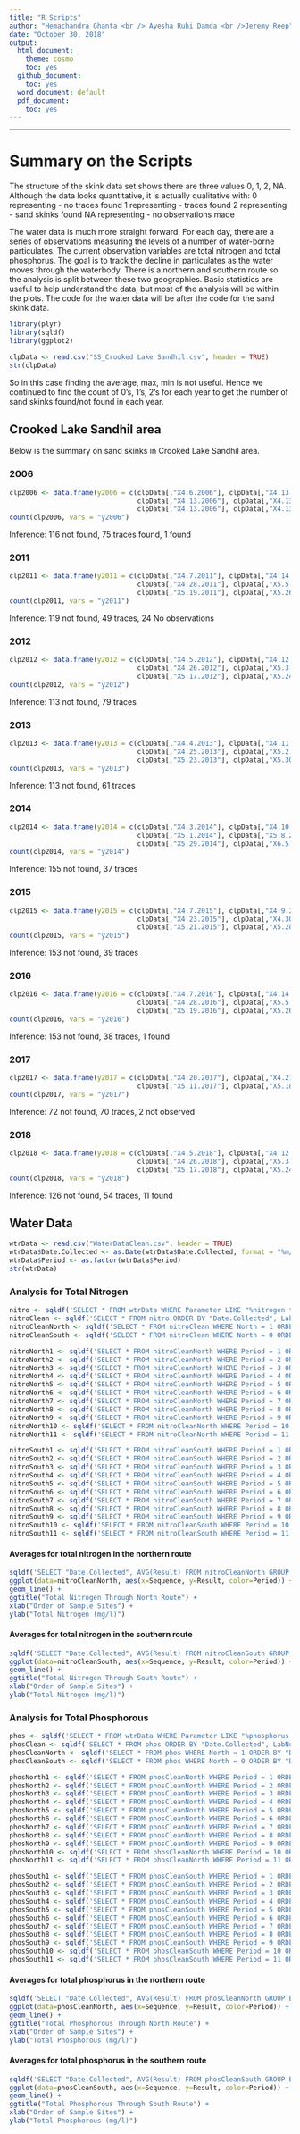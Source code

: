 ```yaml
---
title: "R Scripts"
author: "Hemachandra Ghanta <br /> Ayesha Ruhi Damda <br />Jeremy Reep"
date: "October 30, 2018"
output:
  html_document:
    theme: cosmo
    toc: yes
  github_document:
    toc: yes
  word_document: default
  pdf_document:
    toc: yes
---
```

* * *
# Summary on the Scripts
The structure of the skink data set shows there are three values 0, 1, 2, NA. Although the data looks quantitative, it is actually qualitative with:
0 representing - no traces found
1 representing - traces found
2 representing - sand skinks found
NA representing - no observations made

The water data is much more straight forward. For each day, there are a series of observations measuring the levels of a number of water-borne particulates. The current observation variables are total nitrogen and total phosphorus. The goal is to track the decline in particulates as the water moves through the waterbody. There is a northern and southern route so the analysis is split between these two geographies. Basic statistics are useful to help understand the data, but most of the analysis will be within the plots. The code for the water data will be after the code for the sand skink data.

```r
library(plyr)
library(sqldf)
library(ggplot2)
```

```r
clpData <- read.csv("SS_Crooked Lake Sandhil.csv", header = TRUE)
str(clpData)
```


So in this case finding the average, max, min is not useful. Hence we continued to find the count of 0's, 1's, 2's for each year to get the number of sand skinks found/not found in each year.

## Crooked Lake Sandhil area

Below is the summary on sand skinks in Crooked Lake Sandhil area.

### 2006

```r
clp2006 <- data.frame(y2006 = c(clpData[,"X4.6.2006"], clpData[,"X4.13.2006"], clpData[,"X4.13.2006"],
                                clpData[,"X4.13.2006"], clpData[,"X4.13.2006"], clpData[,"X4.13.2006"],
                                clpData[,"X4.13.2006"], clpData[,"X4.13.2006"]))
count(clp2006, vars = "y2006")
```
Inference: 116 not found, 75 traces found, 1 found

### 2011
```r
clp2011 <- data.frame(y2011 = c(clpData[,"X4.7.2011"], clpData[,"X4.14.2011"], clpData[,"X4.21.2011"],
                                clpData[,"X4.28.2011"], clpData[,"X5.5.2011"], clpData[,"X5.12.2011"],
                                clpData[,"X5.19.2011"], clpData[,"X5.26.2011"]))
count(clp2011, vars = "y2011")
```
Inference: 119 not found, 49 traces, 24 No observations 

### 2012
```r
clp2012 <- data.frame(y2012 = c(clpData[,"X4.5.2012"], clpData[,"X4.12.2012"], clpData[,"X4.19.2012"],
                                clpData[,"X4.26.2012"], clpData[,"X5.3.2012"], clpData[,"X5.10.2012"],
                                clpData[,"X5.17.2012"], clpData[,"X5.24.2012"]))
count(clp2012, vars = "y2012")
```
Inference: 113 not found, 79 traces

### 2013
```r
clp2013 <- data.frame(y2013 = c(clpData[,"X4.4.2013"], clpData[,"X4.11.2013"], clpData[,"X4.18.2013"],
                                clpData[,"X4.25.2013"], clpData[,"X5.2.2013"], clpData[,"X5.19.2013"],
                                clpData[,"X5.23.2013"], clpData[,"X5.30.2013"]))
count(clp2013, vars = "y2013")
```
Inference: 113 not found, 61 traces

### 2014
```r
clp2014 <- data.frame(y2014 = c(clpData[,"X4.3.2014"], clpData[,"X4.10.2014"], clpData[,"X4.24.2014"],
                                clpData[,"X5.1.2014"], clpData[,"X5.8.2014"], clpData[,"X5.22.2014"],
                                clpData[,"X5.29.2014"], clpData[,"X6.5.2014"]))
count(clp2014, vars = "y2014")
```
Inference: 155 not found, 37 traces

### 2015
```r
clp2015 <- data.frame(y2015 = c(clpData[,"X4.7.2015"], clpData[,"X4.9.2015"], clpData[,"X4.16.2015"],
                                clpData[,"X4.23.2015"], clpData[,"X4.30.2015"], clpData[,"X5.14.2015"],
                                clpData[,"X5.21.2015"], clpData[,"X5.28.2015"]))
count(clp2015, vars = "y2015")
```
Inference: 153 not found, 39 traces

### 2016
```r
clp2016 <- data.frame(y2016 = c(clpData[,"X4.7.2016"], clpData[,"X4.14.2016"], clpData[,"X4.21.2016"],
                                clpData[,"X4.28.2016"], clpData[,"X5.5.2016"], clpData[,"X5.12.2016"],
                                clpData[,"X5.19.2016"], clpData[,"X5.26.2016"]))
count(clp2016, vars = "y2016")
```
Inference: 153 not found, 38 traces, 1 found

### 2017
```r
clp2017 <- data.frame(y2017 = c(clpData[,"X4.20.2017"], clpData[,"X4.27.2017"], clpData[,"X5.4.2017"],
                                clpData[,"X5.11.2017"], clpData[,"X5.18.2017"], clpData[,"X5.25.2017"]))
count(clp2017, vars = "y2017")
```
Inference: 72 not found, 70 traces, 2 not observed

### 2018
```r
clp2018 <- data.frame(y2018 = c(clpData[,"X4.5.2018"], clpData[,"X4.12.2018"], clpData[,"X4.19.2018"],
                                clpData[,"X4.26.2018"], clpData[,"X5.3.2018"], clpData[,"X5.10.2018"],
                                clpData[,"X5.17.2018"], clpData[,"X5.24.2018"]))
count(clp2018, vars = "y2018")
```
Inference: 126 not found, 54 traces, 11 found

## Water Data

```r
wtrData <- read.csv("WaterDataClean.csv", header = TRUE)
wtrData$Date.Collected <- as.Date(wtrData$Date.Collected, format = "%m/%d/%y")
wtrData$Period <- as.factor(wtrData$Period)
str(wtrData)
```

### Analysis for Total Nitrogen

```r
nitro <- sqldf('SELECT * FROM wtrData WHERE Parameter LIKE "%nitrogen total%"')
nitroClean <- sqldf('SELECT * FROM nitro ORDER BY "Date.Collected", LabNo')
nitroCleanNorth <- sqldf('SELECT * FROM nitroClean WHERE North = 1 ORDER BY "Date.Collected", Sequence')
nitroCleanSouth <- sqldf('SELECT * FROM nitroClean WHERE North = 0 ORDER BY "Date.Collected", Sequence')

nitroNorth1 <- sqldf('SELECT * FROM nitroCleanNorth WHERE Period = 1 ORDER BY Sequence')
nitroNorth2 <- sqldf('SELECT * FROM nitroCleanNorth WHERE Period = 2 ORDER BY Sequence')
nitroNorth3 <- sqldf('SELECT * FROM nitroCleanNorth WHERE Period = 3 ORDER BY Sequence')
nitroNorth4 <- sqldf('SELECT * FROM nitroCleanNorth WHERE Period = 4 ORDER BY Sequence')
nitroNorth5 <- sqldf('SELECT * FROM nitroCleanNorth WHERE Period = 5 ORDER BY Sequence')
nitroNorth6 <- sqldf('SELECT * FROM nitroCleanNorth WHERE Period = 6 ORDER BY Sequence')
nitroNorth7 <- sqldf('SELECT * FROM nitroCleanNorth WHERE Period = 7 ORDER BY Sequence')
nitroNorth8 <- sqldf('SELECT * FROM nitroCleanNorth WHERE Period = 8 ORDER BY Sequence')
nitroNorth9 <- sqldf('SELECT * FROM nitroCleanNorth WHERE Period = 9 ORDER BY Sequence')
nitroNorth10 <- sqldf('SELECT * FROM nitroCleanNorth WHERE Period = 10 ORDER BY Sequence')
nitroNorth11 <- sqldf('SELECT * FROM nitroCleanNorth WHERE Period = 11 ORDER BY Sequence')

nitroSouth1 <- sqldf('SELECT * FROM nitroCleanSouth WHERE Period = 1 ORDER BY Sequence')
nitroSouth2 <- sqldf('SELECT * FROM nitroCleanSouth WHERE Period = 2 ORDER BY Sequence')
nitroSouth3 <- sqldf('SELECT * FROM nitroCleanSouth WHERE Period = 3 ORDER BY Sequence')
nitroSouth4 <- sqldf('SELECT * FROM nitroCleanSouth WHERE Period = 4 ORDER BY Sequence')
nitroSouth5 <- sqldf('SELECT * FROM nitroCleanSouth WHERE Period = 5 ORDER BY Sequence')
nitroSouth6 <- sqldf('SELECT * FROM nitroCleanSouth WHERE Period = 6 ORDER BY Sequence')
nitroSouth7 <- sqldf('SELECT * FROM nitroCleanSouth WHERE Period = 7 ORDER BY Sequence')
nitroSouth8 <- sqldf('SELECT * FROM nitroCleanSouth WHERE Period = 8 ORDER BY Sequence')
nitroSouth9 <- sqldf('SELECT * FROM nitroCleanSouth WHERE Period = 9 ORDER BY Sequence')
nitroSouth10 <- sqldf('SELECT * FROM nitroCleanSouth WHERE Period = 10 ORDER BY Sequence')
nitroSouth11 <- sqldf('SELECT * FROM nitroCleanSouth WHERE Period = 11 ORDER BY Sequence')
```

#### Averages for total nitrogen in the northern route

```r
sqldf('SELECT "Date.Collected", AVG(Result) FROM nitroCleanNorth GROUP BY "Date.Collected"')
ggplot(data=nitroCleanNorth, aes(x=Sequence, y=Result, color=Period)) +
geom_line() +
ggtitle("Total Nitrogen Through North Route") +
xlab("Order of Sample Sites") + 
ylab("Total Nitrogen (mg/l)")
```

#### Averages for total nitrogen in the southern route

```r
sqldf('SELECT "Date.Collected", AVG(Result) FROM nitroCleanSouth GROUP BY "Date.Collected"')
ggplot(data=nitroCleanSouth, aes(x=Sequence, y=Result, color=Period)) +
geom_line() +
ggtitle("Total Nitrogen Through South Route") +
xlab("Order of Sample Sites") + 
ylab("Total Nitrogen (mg/l)")
```

### Analysis for Total Phosphorous

```r
phos <- sqldf('SELECT * FROM wtrData WHERE Parameter LIKE "%phosphorus total%"')
phosClean <- sqldf('SELECT * FROM phos ORDER BY "Date.Collected", LabNo')
phosCleanNorth <- sqldf('SELECT * FROM phos WHERE North = 1 ORDER BY "Date.Collected", Sequence')
phosCleanSouth <- sqldf('SELECT * FROM phos WHERE North = 0 ORDER BY "Date.Collected", Sequence')

phosNorth1 <- sqldf('SELECT * FROM phosCleanNorth WHERE Period = 1 ORDER BY Sequence')
phosNorth2 <- sqldf('SELECT * FROM phosCleanNorth WHERE Period = 2 ORDER BY Sequence')
phosNorth3 <- sqldf('SELECT * FROM phosCleanNorth WHERE Period = 3 ORDER BY Sequence')
phosNorth4 <- sqldf('SELECT * FROM phosCleanNorth WHERE Period = 4 ORDER BY Sequence')
phosNorth5 <- sqldf('SELECT * FROM phosCleanNorth WHERE Period = 5 ORDER BY Sequence')
phosNorth6 <- sqldf('SELECT * FROM phosCleanNorth WHERE Period = 6 ORDER BY Sequence')
phosNorth7 <- sqldf('SELECT * FROM phosCleanNorth WHERE Period = 7 ORDER BY Sequence')
phosNorth8 <- sqldf('SELECT * FROM phosCleanNorth WHERE Period = 8 ORDER BY Sequence')
phosNorth9 <- sqldf('SELECT * FROM phosCleanNorth WHERE Period = 9 ORDER BY Sequence')
phosNorth10 <- sqldf('SELECT * FROM phosCleanNorth WHERE Period = 10 ORDER BY Sequence')
phosNorth11 <- sqldf('SELECT * FROM phosCleanNorth WHERE Period = 11 ORDER BY Sequence')

phosSouth1 <- sqldf('SELECT * FROM phosCleanSouth WHERE Period = 1 ORDER BY Sequence')
phosSouth2 <- sqldf('SELECT * FROM phosCleanSouth WHERE Period = 2 ORDER BY Sequence')
phosSouth3 <- sqldf('SELECT * FROM phosCleanSouth WHERE Period = 3 ORDER BY Sequence')
phosSouth4 <- sqldf('SELECT * FROM phosCleanSouth WHERE Period = 4 ORDER BY Sequence')
phosSouth5 <- sqldf('SELECT * FROM phosCleanSouth WHERE Period = 5 ORDER BY Sequence')
phosSouth6 <- sqldf('SELECT * FROM phosCleanSouth WHERE Period = 6 ORDER BY Sequence')
phosSouth7 <- sqldf('SELECT * FROM phosCleanSouth WHERE Period = 7 ORDER BY Sequence')
phosSouth8 <- sqldf('SELECT * FROM phosCleanSouth WHERE Period = 8 ORDER BY Sequence')
phosSouth9 <- sqldf('SELECT * FROM phosCleanSouth WHERE Period = 9 ORDER BY Sequence')
phosSouth10 <- sqldf('SELECT * FROM phosCleanSouth WHERE Period = 10 ORDER BY Sequence')
phosSouth11 <- sqldf('SELECT * FROM phosCleanSouth WHERE Period = 11 ORDER BY Sequence')
```

#### Averages for total phosphorus in the northern route

```r
sqldf('SELECT "Date.Collected", AVG(Result) FROM phosCleanNorth GROUP BY "Date.Collected"')
ggplot(data=phosCleanNorth, aes(x=Sequence, y=Result, color=Period)) +
geom_line() +
ggtitle("Total Phosphorous Through North Route") +
xlab("Order of Sample Sites") + 
ylab("Total Phosphorous (mg/l)")
```

#### Averages for total phosphorus in the southern route

```r
sqldf('SELECT "Date.Collected", AVG(Result) FROM phosCleanSouth GROUP BY "Date.Collected"')
ggplot(data=phosCleanSouth, aes(x=Sequence, y=Result, color=Period)) +
geom_line() +
ggtitle("Total Phosphorous Through South Route") +
xlab("Order of Sample Sites") + 
ylab("Total Phosphorous (mg/l)")
```